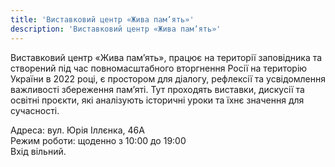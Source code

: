 ```yaml
---
title: 'Виставковий центр «Жива пам’ять»'
description: 'Виставковий центр «Жива пам’ять»'
---
```


Виставковий центр «Жива пам’ять», працює на території заповідника та створений
під час повномасштабного вторгнення Росії на територію України в 2022 році, є
простором для діалогу, рефлексії та усвідомлення важливості збереження пам’яті.
Тут проходять виставки, дискусії та освітні проєкти, які аналізують історичні
уроки та їхнє значення для сучасності.

Адреса: вул. Юрія Іллєнка, 46А\
Режим роботи: щоденно з 10:00 до 19:00\
Вхід вільний.
